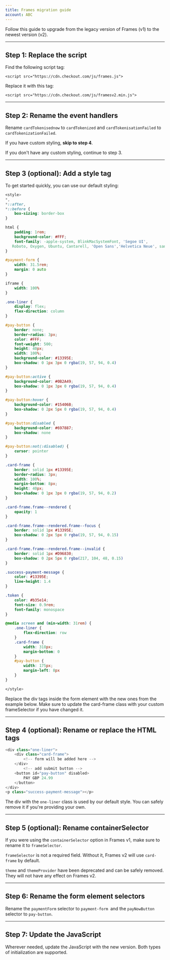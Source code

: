 ```yaml
--- 
title: Frames migration guide
account: ABC
---
```


Follow this guide to upgrade from the legacy version of Frames (v1) to the newest version (v2).

---

## Step 1: Replace the script

Find the following script tag:

`<script src="https://cdn.checkout.com/js/frames.js">`

Replace it with this tag:

`<script src="https://cdn.checkout.com/js/framesv2.min.js">`

---

## Step 2: Rename the event handlers

Rename `cardTokenisednow` to `cardTokenized` and `cardTokenisationFailed` to `cardTokenizationFailed`.

If you have custom styling, **skip to step 4**.

If you don't have any custom styling, continue to step 3.

---

## Step 3 (optional): Add a style tag

To get started quickly, you can use our default styling:

```css
<style>
*,
*::after,
*::before {
	box-sizing: border-box
}

html {
	padding: 1rem;
	background-color: #FFF;
	font-family: -apple-system, BlinkMacSystemFont, 'Segoe UI',
   Roboto, Oxygen, Ubuntu, Cantarell, 'Open Sans','Helvetica Neue', sans-serif
}

#payment-form {
	width: 31.5rem;
	margin: 0 auto
}

iframe {
	width: 100%
}

.one-liner {
	display: flex;
	flex-direction: column
}

#pay-button {
	border: none;
	border-radius: 3px;
	color: #FFF;
	font-weight: 500;
	height: 40px;
	width: 100%;
	background-color: #13395E;
	box-shadow: 0 1px 3px 0 rgba(19, 57, 94, 0.4)
}

#pay-button:active {
	background-color: #0B2A49;
	box-shadow: 0 1px 3px 0 rgba(19, 57, 94, 0.4)
}

#pay-button:hover {
	background-color: #15406B;
	box-shadow: 0 2px 5px 0 rgba(19, 57, 94, 0.4)
}

#pay-button:disabled {
	background-color: #697887;
	box-shadow: none
}

#pay-button:not(:disabled) {
	cursor: pointer
}

.card-frame {
	border: solid 1px #13395E;
	border-radius: 3px;
	width: 100%;
	margin-bottom: 8px;
	height: 40px;
	box-shadow: 0 1px 3px 0 rgba(19, 57, 94, 0.2)
}

.card-frame.frame--rendered {
	opacity: 1
}

.card-frame.frame--rendered.frame--focus {
	border: solid 1px #13395E;
	box-shadow: 0 2px 5px 0 rgba(19, 57, 94, 0.15)
}

.card-frame.frame--rendered.frame--invalid {
	border: solid 1px #D96830;
	box-shadow: 0 2px 5px 0 rgba(217, 104, 48, 0.15)
}

.success-payment-message {
	color: #13395E;
	line-height: 1.4
}

.token {
	color: #b35e14;
	font-size: 0.9rem;
	font-family: monospace
}

@media screen and (min-width: 31rem) {
	.one-liner {
		flex-direction: row
	}
	.card-frame {
		width: 318px;
		margin-bottom: 0
	}
	#pay-button {
		width: 175px;
		margin-left: 8px
	}
}

</style>

```

Replace the div tags inside the form element with the new ones from the example below. Make sure to update the card-frame class with your custom frameSelector if you have changed it.

---

## Step 4 (optional): Rename or replace the HTML tags

```javascript
<div class="one-liner">
    <div class="card-frame">
        <!-- form will be added here -->
    </div>
        <!-- add submit button -->
    <button id="pay-button" disabled>
        PAY GBP 24.99
    </button>
</div>
<p class="success-payment-message"></p>
```

<TipBox variant="success">

The div with the `one-liner` class is used by our default style. You can safely remove it if you're providing your own.

</TipBox>

---

## Step 5 (optional): Rename containerSelector

If you were using the `containerSelector` option in Frames v1, make sure to rename it to `frameSelector`.

<TipBox variant="info" title="Please note:">

`frameSelector` is not a required field. Without it, Frames v2 will use `card-frame` by default.

</TipBox>

<TipBox variant="note" title="Deprecated options">

`theme` and `themeProvider` have been deprecated and can be safely removed. They will not have any effect on Frames v2.

</TipBox>

---

## Step 6: Rename the form element selectors

Rename the `paymentForm` selector to `payment-form `and the `payNowButton` selector to `pay-button`.

---

## Step 7: Update the JavaScript

Wherever needed, update the JavaScript with the new version. Both types of initialization are supported.
